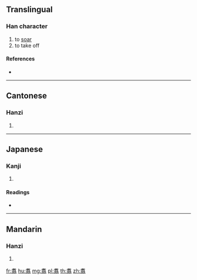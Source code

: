 {{character info/new}}
==Translingual==

===Han character===
{{Han char|rn=124|rad=羽|as=09|sn=15|four=44127|canj=JASMM}}

# to [[soar]]
# to take off

====References====
* {{Han ref|kx=0958.060|dkj=28744|dj=1404.070|hdz=53349.120|uh=7FE5|ud=32741|bh=E37D|bd=58237}}

----

==Cantonese==

===Hanzi===
{{yue-hanzi|jyut=|y=jyu3}}

# {{defn|lang=yue|sort=羽09}}

----

==Japanese==

===Kanji===
{{ja-kanji|grade=|rs=羽09}}

# {{defn|lang=ja|sort=羽09}}

====Readings====
* {{ja-readings|on=[[しょ]] (sho)|kun=[[あがる]] (agaru)|nanori=}}

----

==Mandarin==

===Hanzi===
{{cmn-hanzi|pin=[[zhù]] ([[zhu4]])|wg=chu<sup>4</sup>}}

# {{defn|lang=cmn|sort=羽09}}

[[fr:翥]]
[[hu:翥]]
[[mg:翥]]
[[pl:翥]]
[[th:翥]]
[[zh:翥]]